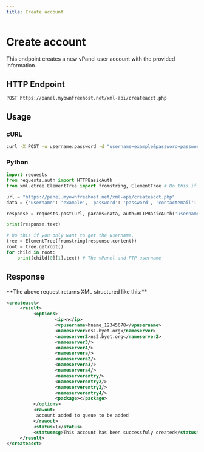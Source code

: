 ```yaml
---
title: Create account
---
```



# Create account
This endpoint creates a new vPanel user account with the provided information.


## HTTP Endpoint

`POST https://panel.myownfreehost.net/xml-api/createacct.php`

## Usage

### cURL
```bash
curl -X POST -u username:password -d "username=example&password=password&contactemail=example@example.com&domain=subdomain.example.com&plan=MyAwesomePlan" "https://panel.myownfreehost.net/xml-api/createacct.php"
```


### Python
```python highlight=17-18,20
import requests
from requests.auth import HTTPBasicAuth
from xml.etree.ElementTree import fromstring, ElementTree # Do this if you only want to get the username.

url = "https://panel.myownfreehost.net/xml-api/createacct.php"
data = {'username': 'example', 'password': 'password', 'contactemail': 'example@example.com', 'domain': 'subdomain.example.com', 'plan': 'MyAwesomePlan'} # If you want to use a domain which is not a subdomain, put that domain in.

response = requests.post(url, params=data, auth=HTTPBasicAuth('username', 'password'))

print(response.text)

# Do this if you only want to get the username.
tree = ElementTree(fromstring(response.content))
root = tree.getroot()
for child in root:
    print(child[0][1].text) # The vPanel and FTP username
```


## Response

<Callout emoji="💡">
**The above request returns XML structured like this:**

```xml
<createacct>
     <result>
          <options>
                  <ip>n</ip>
                  <vpusername>hname_12345678</vpusername>
                  <nameserver>ns1.byet.org</nameserver>
                  <nameserver2>ns2.byet.org</nameserver2>
                  <nameserver3/>
                  <nameserver4/>
                  <nameservera/>
                  <nameservera2/>
                  <nameservera3/>
                  <nameservera4/>
                  <nameserverentry/>
                  <nameserverentry2/>
                  <nameserverentry3/>
                  <nameserverentry4/>
                  <package></package>
          </options>
          <rawout>
           account added to queue to be added
          </rawout>
          <status>1</status>
          <statusmsg>This account has been successfuly created</statusmsg>
     </result>
</createacct>
```
</Callout>
